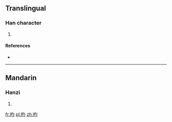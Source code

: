 ==Translingual==

===Han character===
{{Han char|rn=75|rad=木|as=04|sn=8|four=4792<sub>0</sub>|canj=木心一一 (DPMM)}}

# {{defn|Han|sort=木04}}

====References====
* {{Han ref|kx=0514.200|dkj=14522|dj=0902.060|hdz=21173.140|uh=6783|ud=26499|bh=CCE3|bd=52451}}

----

==Mandarin==

===Hanzi===
{{cmn-hanzi|pin=[[jìn]] ([[jin4]])|wg=chin<sup>4</sup>}}

# {{defn|lang=cmn|sort=木04}}

[[fr:枃]]
[[pl:枃]]
[[zh:枃]]